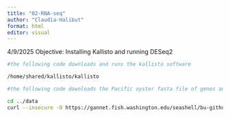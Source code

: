 ```yaml
---
title: "02-RNA-seq"
author: "Claudia-Halibut"
format: html
editor: visual
---
```


4/9/2025 Objective: Installing Kallisto and running DESeq2
```bash
#the following code downloads and runs the kallisto software

/home/shared/kallisto/kallisto
```
```bash
#the following code downloads the Pacific oyster fasta file of genes and does so ignoring the fact that gannet does not have a security certificate to authenticate via 'insecure'

cd ../data
curl --insecure -O https://gannet.fish.washington.edu/seashell/bu-github/nb-2023/Cgigas/data/rna.fna
```

